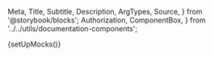   Meta,
  Title,
  Subtitle,
  Description,
  ArgTypes,
  Source,
} from '@storybook/blocks';
  Authorization,
  ComponentBox,
} from '../../utils/documentation-components';

{setUpMocks()}

<Meta
  title="Merchant Tools/Payments List"
  Components="justifi-payments-list"
  of={JustifiPaymentsList}
/>

<Title />

---

Component to render a formated list of payments for the requested account.

# Index

---

- [Props, events and methods](#props-events-and-methods)
- [authorization](#authorization)
- [Events usage](#events-usage)
- [Styling](#styling)

# Props, events and methods

---

<ArgTypes exclude={['Theme']} />

# Authorization

---

<Authorization
  actions={['read', 'write']}
  entity="account"
  identification="account_id"
/>

# Events usage

---

All table components emit an event when a row is clicked with the necessary information to call the appropriate `Details` component for that entity.

<Source dark language="html" code={codeExampleEventHandling} />

# Example Usage

---

<ComponentBox>
  <justifi-payments-list account-id="123" auth-token="123abc" />
</ComponentBox>

---

<Source dark language="html" code={codeExampleFull} />
